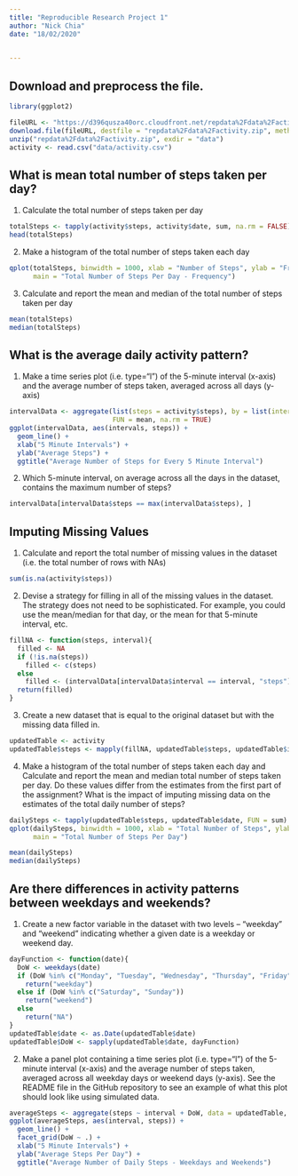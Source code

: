 ```yaml
---
title: "Reproducible Research Project 1"
author: "Nick Chia"
date: "18/02/2020"

   
---
```


## Download and preprocess the file.

```r
library(ggplot2)

fileURL <- "https://d396qusza40orc.cloudfront.net/repdata%2Fdata%2Factivity.zip"
download.file(fileURL, destfile = "repdata%2Fdata%2Factivity.zip", method = "curl")
unzip("repdata%2Fdata%2Factivity.zip", exdir = "data")
activity <- read.csv("data/activity.csv")
```

## What is mean total number of steps taken per day?

1. Calculate the total number of steps taken per day
```r
totalSteps <- tapply(activity$steps, activity$date, sum, na.rm = FALSE)
head(totalSteps)
```

2. Make a histogram of the total number of steps taken each day
```r
qplot(totalSteps, binwidth = 1000, xlab = "Number of Steps", ylab = "Frequency",
      main = "Total Number of Steps Per Day - Frequency")
```

3. Calculate and report the mean and median of the total number of steps taken per day
```r
mean(totalSteps)
median(totalSteps)
```

## What is the average daily activity pattern?

1. Make a time series plot (i.e. \color{red}{\verb|type = "l"|}type="l") of the 5-minute interval (x-axis) and the average number of steps taken, averaged across all days (y-axis)
```r
intervalData <- aggregate(list(steps = activity$steps), by = list(intervals = activity$interval),
                          FUN = mean, na.rm = TRUE)
ggplot(intervalData, aes(intervals, steps)) +
  geom_line() +
  xlab("5 Minute Intervals") +
  ylab("Average Steps") +
  ggtitle("Average Number of Steps for Every 5 Minute Interval")
```

2. Which 5-minute interval, on average across all the days in the dataset,
    contains the maximum number of steps?
```r
intervalData[intervalData$steps == max(intervalData$steps), ]
```

## Imputing Missing Values

1. Calculate and report the total number of missing values in the dataset (i.e. the total number of rows with \color{red}{\verb|NA|}NAs)
```r
sum(is.na(activity$steps))
```

2. Devise a strategy for filling in all of the missing values in the dataset. The strategy does not need to be sophisticated. For example, you could use the mean/median for that day, or the mean for that 5-minute interval, etc.
```r
fillNA <- function(steps, interval){
  filled <- NA
  if (!is.na(steps))
    filled <- c(steps)
  else 
    filled <- (intervalData[intervalData$interval == interval, "steps"])
  return(filled)
}
```

3. Create a new dataset that is equal to the original dataset but with the missing data filled in.
```r
updatedTable <- activity
updatedTable$steps <- mapply(fillNA, updatedTable$steps, updatedTable$interval)
```

4. Make a histogram of the total number of steps taken each day and Calculate and report the mean and median total number of steps taken per day. Do these values differ from the estimates from the first part of the assignment? What is the impact of imputing missing data on the estimates of the total daily number of steps?
```r
dailySteps <- tapply(updatedTable$steps, updatedTable$date, FUN = sum)
qplot(dailySteps, binwidth = 1000, xlab = "Total Number of Steps", ylab = "Frequency",
      main = "Total Number of Steps Per Day")

mean(dailySteps)
median(dailySteps)
```

## Are there differences in activity patterns between weekdays and weekends?

1. Create a new factor variable in the dataset with two levels – “weekday” and “weekend” indicating whether a given date is a weekday or weekend day.
```r
dayFunction <- function(date){
  DoW <- weekdays(date)
  if (DoW %in% c("Monday", "Tuesday", "Wednesday", "Thursday", "Friday"))
    return("weekday")
  else if (DoW %in% c("Saturday", "Sunday"))
    return("weekend")
  else
    return("NA")
}
updatedTable$date <- as.Date(updatedTable$date)
updatedTable$DoW <- sapply(updatedTable$date, dayFunction)
```

2. Make a panel plot containing a time series plot (i.e. \color{red}{\verb|type = "l"|}type="l") of the 5-minute interval (x-axis) and the average number of steps taken, averaged across all weekday days or weekend days (y-axis). See the README file in the GitHub repository to see an example of what this plot should look like using simulated data.
```r
averageSteps <- aggregate(steps ~ interval + DoW, data = updatedTable, mean)
ggplot(averageSteps, aes(interval, steps)) +
  geom_line() +
  facet_grid(DoW ~ .) +
  xlab("5 Minute Intervals") +
  ylab("Average Steps Per Day") +
  ggtitle("Average Number of Daily Steps - Weekdays and Weekends")
```
